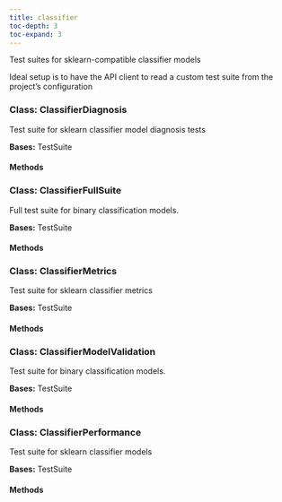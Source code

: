 ```yaml
---
title: classifier
toc-depth: 3
toc-expand: 3
---
```


Test suites for sklearn-compatible classifier models

Ideal setup is to have the API client to read a
custom test suite from the project's configuration









  
### Class: ClassifierDiagnosis

Test suite for sklearn classifier model diagnosis tests





**Bases:** TestSuite

#### Methods

   
### Class: ClassifierFullSuite

Full test suite for binary classification models.





**Bases:** TestSuite

#### Methods

   
### Class: ClassifierMetrics

Test suite for sklearn classifier metrics





**Bases:** TestSuite

#### Methods

   
### Class: ClassifierModelValidation

Test suite for binary classification models.





**Bases:** TestSuite

#### Methods

   
### Class: ClassifierPerformance

Test suite for sklearn classifier models





**Bases:** TestSuite

#### Methods

   